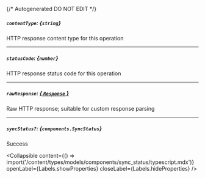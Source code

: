 {/* Autogenerated DO NOT EDIT  */}

##### `contentType`: *{`string`}*
HTTP response content type for this operation

---
##### `statusCode`: *{`number`}*
HTTP response status code for this operation

---
##### `rawResponse`: [*{ `Response` }*](https://developer.mozilla.org/en-US/docs/Web/API/Response)
Raw HTTP response; suitable for custom response parsing

---
##### `syncStatus?`: *{`components.SyncStatus`}*
Success

<Collapsible content={() => import('/content/types/models/components/sync_status/typescript.mdx')} openLabel={Labels.showProperties} closeLabel={Labels.hideProperties} />




